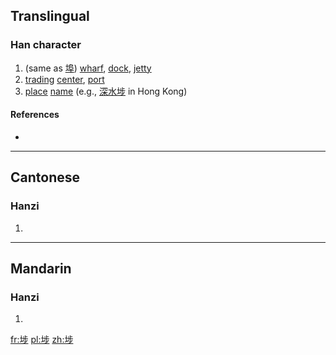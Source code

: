 ==Translingual==

===Han character===
{{Han char|rn=32|rad=土|as=07|sn=10|four=|canj=GYLH|ids=⿰土步}}

# (same as [[埠]]) [[wharf]], [[dock]], [[jetty]]
# [[trading]] [[center]], [[port]]
# [[place]] [[name]] (e.g., [[深水埗]] in Hong Kong)

====References====
* {{Han ref|kx=0230.121|hdz=10443.140|uh=57D7|ud=22487}}

----

==Cantonese==

===Hanzi===
{{yue-hanzi|jyut=[[bou4]], [[bou6]]|y=bou4, bou6}}

# {{defn|lang=yue|sort=土07}}

----

==Mandarin==

===Hanzi===
{{cmn-hanzi|pin=[[bù]] ([[bu4]])|wg=pu<sup>4</sup>}}

# {{defn|lang=cmn|sort=土07}}

[[fr:埗]]
[[pl:埗]]
[[zh:埗]]